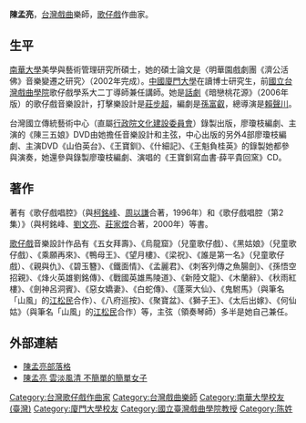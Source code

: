{{BLPsources|time=2022-05-18T05:30:35+00:00}}
'''陳孟亮'''，[[台灣|台灣]][[戲曲|戲曲]]樂師，[[歌仔戲|歌仔戲]]作曲家。

==生平==
[[南華大學_(台灣)|南華大學]]美學與藝術管理研究所碩士，她的碩士論文是〈明華園戲劇團《濟公活佛》音樂變遷之研究〉（2002年完成）。[[中國|中國]][[廈門大學|廈門大學]]在讀博士研究生，前[[國立台灣戲曲學院|國立台灣戲曲學院]]歌仔戲學系大二丁導師兼任講師。她是[[話劇|話劇]]《暗戀桃花源》（2006年版）的歌仔戲音樂設計，打擊樂設計是[[莊步超|莊步超]]，編劇是[[孫富叡|孫富叡]]，總導演是[[賴聲川|賴聲川]]。

台灣國立傳統藝術中心（直屬[[行政院|行政院]][[文化建設委員會|文化建設委員會]]）錄製出版，廖瓊枝編劇、主演的《陳三五娘》DVD由她擔任音樂設計和主弦，中心出版的另外4部廖瓊枝編劇、主演DVD《山伯英台》、《王寶釧》、《什細記》、《王魁負桂英》的錄製她都參與演奏，她還參與錄製廖瓊枝編劇、演唱的《王寶釧寫血書·薛平貴回窯》CD。

==著作==
著有《歌仔戲唱腔》（與[[柯銘峰|柯銘峰]]、[[周以謙|周以謙]]合著，1996年）和《歌仔戲唱腔（第2集）》（與柯銘峰、[[劉文亮|劉文亮]]、[[莊家煜|莊家煜]]合著，2000年）等書。

[[歌仔戲|歌仔戲]]音樂設計作品有《五女拜壽》、《烏龍窟》（兒童歌仔戲）、《黑姑娘》（兒童歌仔戲）、《乘願再來》、《鴨母王》、《望月樓》、《梁祝》、《誰是第一名》（兒童歌仔戲）、《親與仇》、《碧玉簪》、《鐵面情》、《孟麗君》、《刺客列傳之魚腸劍》、《孫悟空招親》、《烽火英雄劉銘傳》、《戰國英雄馬陵道》、《新陸文龍》、《木蘭辭》、《秋雨紅樓》、《劍神呂洞賓》、《惡女嬌妻》、《白蛇傳》、《蓬萊大仙》、《鬼駙馬》（與筆名「山風」的[[江松民|江松民]]合作）、《八府巡按》、《聚寶盆》、《獅子王》、《太后出嫁》、《何仙姑》（與筆名「山風」的[[江松民|江松民]]合作）等，主弦（領奏琴師）多半是她自己兼任。

==外部連結==
*[http://tw.myblog.yahoo.com/jw!gW7gHoifHxkugEyJYpLQCQyIIM8-/ 陳孟亮部落格]{{dead link|date=2018年5月 |bot=InternetArchiveBot |fix-attempted=yes }}
*[http://par.npac-ntch.org/article/show/1346406718667492 陳孟亮 雲淡風清 不簡單的簡單女子] {{Wayback|url=http://par.npac-ntch.org/article/show/1346406718667492 |date=20170305002627 }}

{{Authority control}}
{{DEFAULTSORT:C}}
[[Category:台灣歌仔戲作曲家|Category:台灣歌仔戲作曲家]]
[[Category:台灣戲曲樂師|Category:台灣戲曲樂師]]
[[Category:南華大學校友_(臺灣)|Category:南華大學校友 (臺灣)]]
[[Category:廈門大學校友|Category:廈門大學校友]]
[[Category:國立臺灣戲曲學院教授|Category:國立臺灣戲曲學院教授]]
[[Category:陈姓|Category:陈姓]]